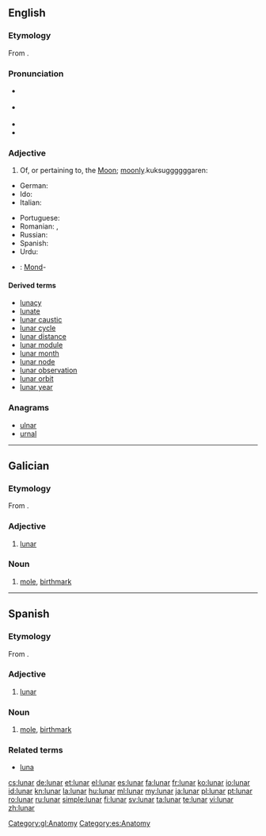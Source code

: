==English==

===Etymology===
From {{etyl|la|en}} {{term|lunaris|lūnāris|lang=la}}.

===Pronunciation===
* {{a|UK}} {{IPA|/ˈluː.nə/}}
* {{a|US}} {{IPA|/ˈlu.nɚ/}}
* {{audio|en-us-lunar.ogg|Audio (US)}}
* {{rhymes|uːnə(r)}}

===Adjective===
{{en-adj|-}}

# Of, or pertaining to, the [[Moon]]; [[moonly]].kuksuggggggaren: {{t+|fr|lunaire}}
* German: {{t+|de|lunar}}
* Ido: {{t+|io|lunala|xs=Ido}}
* Italian: {{t+|it|lunare}}
{{trans-mid}}
* Portuguese: {{t+|pt|lunar|m|f}}
* Romanian: {{t|ro|lunar|m}}, {{t|ro|lunară|f}}
* Russian: {{t+|ru|лунный|tr=lúnnyj|sc=Cyrl}}
* Spanish: {{t+|es|lunar|m|f}}
* Urdu: {{t-|ur|: lunar|sc=ur-Arab}}
{{trans-bottom}}

{{trans-top|crescent shaped, lunate}}
{{trans-mid}}
{{trans-bottom}}

{{trans-top|of, or pertaining to, silver}}
{{trans-mid}}
{{trans-bottom}}

{{checktrans-top}}
* {{ttbc|de}}: [[Mond]]-
{{trans-mid}}
{{trans-bottom}}

====Derived terms====
* [[lunacy]]
* [[lunate]]
* [[lunar caustic]]
* [[lunar cycle]]
* [[lunar distance]]
* [[lunar module]]
* [[lunar month]]
* [[lunar node]]
* [[lunar observation]]
* [[lunar orbit]]
* [[lunar year]]

===Anagrams===
* [[ulnar#English|ulnar]]
* [[urnal#English|urnal]]

----

==Galician==

===Etymology===
From {{etyl|la|gl}} {{term|lunaris|lūnāris|lang=la}}.

===Adjective===
{{gl-adj|pl=lunares}}

# [[#English|lunar]]

===Noun===
{{gl-noun|m|lunares}}

# [[mole]], [[birthmark]]

[[Category:gl:Anatomy]]

----

==Spanish==

===Etymology===
From {{etyl|la|es}} {{term|lunaris|lūnāris|lang=la}}.

===Adjective===
{{es-adj|pl=lunares}}

# [[#English|lunar]]

===Noun===
{{es-noun|m|pl=lunares}}

# [[mole]], [[birthmark]]

===Related terms===
* [[luna]]

[[Category:es:Anatomy]]

[[cs:lunar]]
[[de:lunar]]
[[et:lunar]]
[[el:lunar]]
[[es:lunar]]
[[fa:lunar]]
[[fr:lunar]]
[[ko:lunar]]
[[io:lunar]]
[[id:lunar]]
[[kn:lunar]]
[[la:lunar]]
[[hu:lunar]]
[[ml:lunar]]
[[my:lunar]]
[[ja:lunar]]
[[pl:lunar]]
[[pt:lunar]]
[[ro:lunar]]
[[ru:lunar]]
[[simple:lunar]]
[[fi:lunar]]
[[sv:lunar]]
[[ta:lunar]]
[[te:lunar]]
[[vi:lunar]]
[[zh:lunar]]